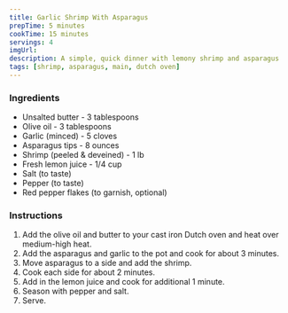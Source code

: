 ```yaml
---
title: Garlic Shrimp With Asparagus
prepTime: 5 minutes
cookTime: 15 minutes
servings: 4
imgUrl:
description: A simple, quick dinner with lemony shrimp and asparagus
tags: [shrimp, asparagus, main, dutch oven]
---
```


### Ingredients

- Unsalted butter - 3 tablespoons
- Olive oil - 3 tablespoons
- Garlic (minced) - 5 cloves
- Asparagus tips - 8 ounces
- Shrimp (peeled & deveined) - 1 lb
- Fresh lemon juice - 1/4 cup
- Salt (to taste)
- Pepper (to taste)
- Red pepper flakes (to garnish, optional)

### Instructions

1. Add the olive oil and butter to your cast iron Dutch oven and heat over medium-high heat.
1. Add the asparagus and garlic to the pot and cook for about 3 minutes.
1. Move asparagus to a side and add the shrimp.
1. Cook each side for about 2 minutes.
1. Add in the lemon juice and cook for additional 1 minute.
1. Season with pepper and salt.
1. Serve.
